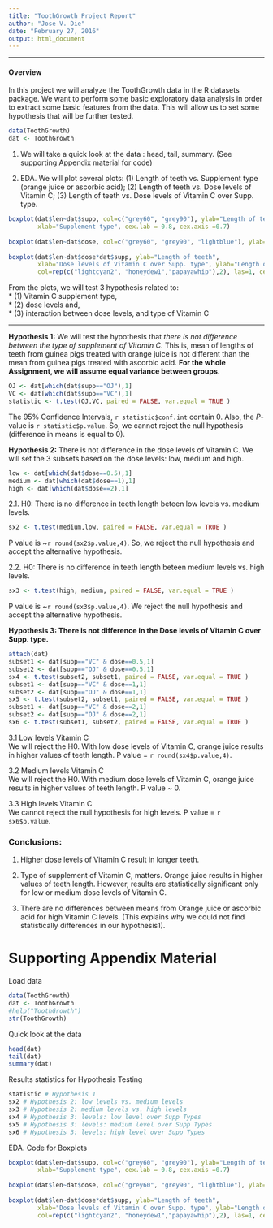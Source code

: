 ```yaml
---
title: "ToothGrowth Project Report"
author: "Jose V. Die"
date: "February 27, 2016"
output: html_document
---
```

***  
#### Overview
In this project we will analyze the ToothGrowth data in the R datasets package. We want to perform some basic exploratory data analysis in order to extract some basic features from the data. This will allow us to set some hypothesis that will be further tested.  

```r
data(ToothGrowth)
dat <- ToothGrowth
```

1. We will take a quick look at the data : head, tail, summary. (See supporting Appendix material for code)  
  
2. EDA. We will plot several plots: (1) Length of teeth vs. Supplement type (orange juice or ascorbic acid); (2) Length of teeth vs. Dose levels of Vitamin C; (3) Length of teeth vs. Dose levels of Vitamin C over Supp. type.  

```r
boxplot(dat$len~dat$supp, col=c("grey60", "grey90"), ylab="Length of teeth", 
        xlab="Supplement type", cex.lab = 0.8, cex.axis =0.7)
  
boxplot(dat$len~dat$dose, col=c("grey60", "grey90", "lightblue"), ylab="Length of teeth", xlab="Dose levels of Vitamin C",cex.lab = 0.8, cex.axis =0.7)
  
boxplot(dat$len~dat$dose*dat$supp, ylab="Length of teeth", 
        xlab="Dose levels of Vitamin C over Supp. type", ylab="Length of teeth", 
        col=rep(c("lightcyan2", "honeydew1","papayawhip"),2), las=1, cex.lab=0.8, cex.axis=0.7)
```
  
  From the plots, we will test 3 hypothesis related to:  
* (1) Vitamin C supplement type,  
* (2) dose levels and,  
* (3)   interaction between dose levels, and type of Vitamin C  
  
***  

**Hypothesis 1:** We will test the hypothesis that *there is not difference between the type of supplement of Vitamin C*. This is, mean of lengths of teeth from guinea pigs treated with orange juice is not different than the mean from guinea pigs treated with ascorbic acid. **For the whole Assignment, we will assume equal variance between groups.**  
```r
OJ <- dat[which(dat$supp=="OJ"),1]
VC <- dat[which(dat$supp=="VC"),1]
statistic <- t.test(OJ,VC, paired = FALSE, var.equal = TRUE )
```
The 95% Confidence Intervals, `r statistic$conf.int` contain 0. Also, the *P*-value is `r statistic$p.value`. So, we cannot reject the null hypothesis (difference in means is equal to 0).  
  
**Hypothesis 2:** There is not difference in the dose levels of Vitamin C. We will set the 3 subsets based on the dose levels: low, medium and high.    

```r
low <- dat[which(dat$dose==0.5),1]
medium <- dat[which(dat$dose==1),1]
high <- dat[which(dat$dose==2),1]
```
  
2.1. H0: There is no difference in teeth length beteen low levels vs. medium levels.  
```r
sx2 <- t.test(medium,low, paired = FALSE, var.equal = TRUE )
```
P value is ~`r round(sx2$p.value,4)`. So, we reject the null hypothesis and accept the alternative hypothesis.  
  
2.2. H0: There is no difference in teeth length beteen medium levels vs. high levels.  

```r
sx3 <- t.test(high, medium, paired = FALSE, var.equal = TRUE )
```
P value is ~`r round(sx3$p.value,4)`. We reject the null hypothesis and accept the alternative hypothesis.  

**Hypothesis 3: There is not difference in the Dose levels of Vitamin C over Supp. type.**  
```r
attach(dat)
subset1 <- dat[supp=="VC" & dose==0.5,1]
subset2 <- dat[supp=="OJ" & dose==0.5,1]
sx4 <- t.test(subset2, subset1, paired = FALSE, var.equal = TRUE )
subset1 <- dat[supp=="VC" & dose==1,1]
subset2 <- dat[supp=="OJ" & dose==1,1]
sx5 <- t.test(subset2, subset1, paired = FALSE, var.equal = TRUE )
subset1 <- dat[supp=="VC" & dose==2,1]
subset2 <- dat[supp=="OJ" & dose==2,1]
sx6 <- t.test(subset1, subset2, paired = FALSE, var.equal = TRUE )
```

3.1 Low levels Vitamin C  
We will reject the H0. With low dose levels of Vitamin C, orange juice results in higher values of teeth length. P value = `r round(sx4$p.value,4)`.  

3.2 Medium levels Vitamin C    
We will reject the H0. With medium dose levels of Vitamin C, orange juice results in higher values of teeth length. P value ~ 0.  

3.3 High levels Vitamin C  
We cannot reject the null hypothesis for high levels. P value = `r sx6$p.value`.  
  
### Conclusions:  
1. Higher dose levels of Vitamin C result in longer teeth.  

2. Type of supplement of Vitamin C, matters. Orange juice results in higher values of teeth length. However, results are statistically significant only for low or medium dose levels of Vitamin C.  

3. There are no differences between means from Orange juice or ascorbic acid for high Vitamin C levels. (This explains why we could not find statistically differences in our hypothesis1).  

Supporting Appendix Material
===============================================================================
Load data
```r
data(ToothGrowth)
dat <- ToothGrowth
#help("ToothGrowth")
str(ToothGrowth)
```

Quick look at the data
```r
head(dat)
tail(dat)
summary(dat)
```

Results statistics for Hypothesis Testing
```r
statistic # Hypothesis 1
sx2 # Hypothesis 2: low levels vs. medium levels
sx3 # Hypothesis 2: medium levels vs. high levels
sx4 # Hypothesis 3: levels: low level over Supp Types
sx5 # Hypothesis 3: levels: medium level over Supp Types
sx6 # Hypothesis 3: levels: high level over Supp Types
```

EDA. Code for Boxplots  

```r
boxplot(dat$len~dat$supp, col=c("grey60", "grey90"), ylab="Length of teeth", 
        xlab="Supplement type", cex.lab = 0.8, cex.axis =0.7)
  
boxplot(dat$len~dat$dose, col=c("grey60", "grey90", "lightblue"), ylab="Length of teeth", xlab="Dose levels of Vitamin C",cex.lab = 0.8, cex.axis =0.7)
  
boxplot(dat$len~dat$dose*dat$supp, ylab="Length of teeth", 
        xlab="Dose levels of Vitamin C over Supp. type", ylab="Length of teeth", 
        col=rep(c("lightcyan2", "honeydew1","papayawhip"),2), las=1, cex.lab=0.8, cex.axis=0.7)
```




